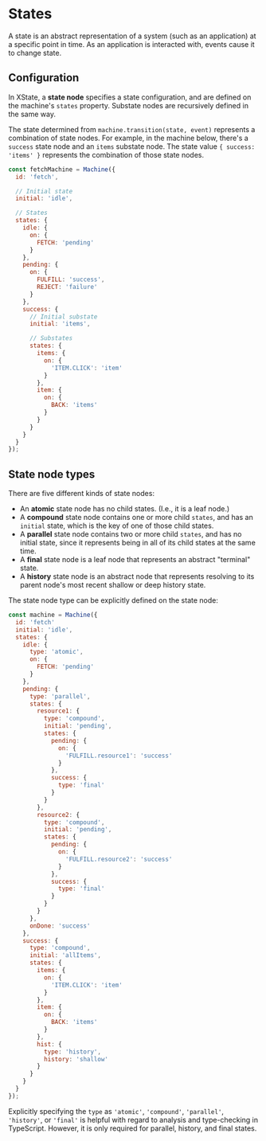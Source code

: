# States

A state is an abstract representation of a system (such as an application) at a specific point in time. As an application is interacted with, events cause it to change state.

## Configuration

In XState, a **state node** specifies a state configuration, and are defined on the machine's `states` property. Substate nodes are recursively defined in the same way.

The state determined from `machine.transition(state, event)` represents a combination of state nodes. For example, in the machine below, there's a `success` state node and an `items` substate node. The state value `{ success: 'items' }` represents the combination of those state nodes.

```js
const fetchMachine = Machine({
  id: 'fetch',

  // Initial state
  initial: 'idle',

  // States
  states: {
    idle: {
      on: {
        FETCH: 'pending'
      }
    },
    pending: {
      on: {
        FULFILL: 'success',
        REJECT: 'failure'
      }
    },
    success: {
      // Initial substate
      initial: 'items',

      // Substates
      states: {
        items: {
          on: {
            'ITEM.CLICK': 'item'
          }
        },
        item: {
          on: {
            BACK: 'items'
          }
        }
      }
    }
  }
});
```

## State node types

There are five different kinds of state nodes:

- An **atomic** state node has no child states. (I.e., it is a leaf node.)
- A **compound** state node contains one or more child `states`, and has an `initial` state, which is the key of one of those child states.
- A **parallel** state node contains two or more child `states`, and has no initial state, since it represents being in all of its child states at the same time.
- A **final** state node is a leaf node that represents an abstract "terminal" state.
- A **history** state node is an abstract node that represents resolving to its parent node's most recent shallow or deep history state.

The state node type can be explicitly defined on the state node:

```js
const machine = Machine({
  id: 'fetch'
  initial: 'idle',
  states: {
    idle: {
      type: 'atomic',
      on: {
        FETCH: 'pending'
      }
    },
    pending: {
      type: 'parallel',
      states: {
        resource1: {
          type: 'compound',
          initial: 'pending',
          states: {
            pending: {
              on: {
                'FULFILL.resource1': 'success'
              }
            },
            success: {
              type: 'final'
            }
          }
        },
        resource2: {
          type: 'compound',
          initial: 'pending',
          states: {
            pending: {
              on: {
                'FULFILL.resource2': 'success'
              }
            },
            success: {
              type: 'final'
            }
          }
        }
      },
      onDone: 'success'
    },
    success: {
      type: 'compound',
      initial: 'allItems',
      states: {
        items: {
          on: {
            'ITEM.CLICK': 'item'
          }
        },
        item: {
          on: {
            BACK: 'items'
          }
        },
        hist: {
          type: 'history',
          history: 'shallow'
        }
      }
    }
  }
});
```

Explicitly specifying the `type` as `'atomic'`, `'compound'`, `'parallel'`, `'history'`, or `'final'` is helpful with regard to analysis and type-checking in TypeScript. However, it is only required for parallel, history, and final states.
